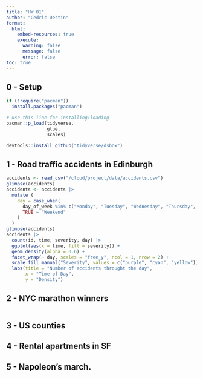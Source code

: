 ```yaml
---
title: "HW 01"
author: "Cedric Destin"
format: 
  html:
    embed-resources: true
    execute:
      warning: false
      message: false
      error: false
toc: true
---
```


## 0 - Setup

```r
if (!require("pacman")) 
  install.packages("pacman")

# use this line for installing/loading
pacman::p_load(tidyverse,
               glue,
               scales) 

devtools::install_github("tidyverse/dsbox")
```

## 1 - Road traffic accidents in Edinburgh

```r
accidents <- read_csv("/cloud/project/data/accidents.csv")
glimpse(accidents)
accidents <- accidents |> 
  mutate (
    day = case_when(
      day_of_week %in% c("Monday", "Tuesday", "Wednesday", "Thursday", "Friday") ~ "Weekday",
      TRUE ~ "Weekend"
    )
  )
glimpse(accidents)
accidents |>
  count(id, time, severity, day) |>
  ggplot(aes(x = time, fill = severity)) + 
  geom_density(alpha = 0.6) +
  facet_wrap(~ day, scales = "free_y", ncol = 1, nrow = 2) +
  scale_fill_manual("Severity", values = c("purple", "cyan", "yellow")) +
  labs(title = "Number of accidents throught the day",
       x = "Time of Day",
       y = "Density")
```

## 2 - NYC marathon winners

```r


```

## 3 - US counties

## 4 - Rental apartments in SF

## 5 - Napoleon’s march.
